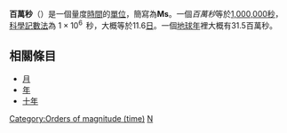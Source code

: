 '''百萬秒'''（{{lang|en|megasecond}}）是一個量度[[時間|時間]]的[[單位|單位]]，簡寫為'''Ms'''。一個''百萬秒''等於[[1,000,000|1,000,000]][[秒|秒]]，[[科學記數法|科學記數法]]為 <math style="vertical-align:text-bottom;">1 \times 10^6\,</math> 秒，大概等於11.6[[地球日|日]]。一個[[地球年|地球年]]裡大概有31.5百萬秒。

==相關條目==
*[[月|月]]
*[[年|年]]
*[[十年|十年]]

{{时间单位导航}}
{{Orders of magnitude seconds}}
{{DEFAULTSORT:1 E8 S}}
[[Category:Orders_of_magnitude_(time)|Category:Orders of magnitude (time)]]
[[Category:时间单位|N]]